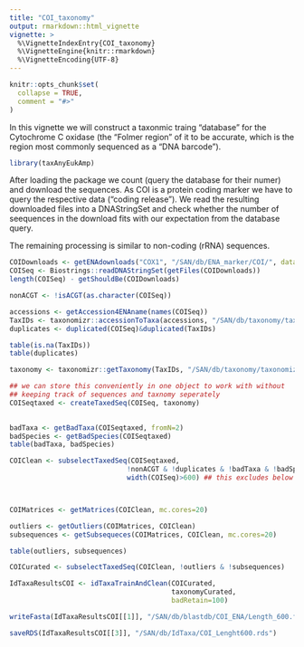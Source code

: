 ```yaml
---
title: "COI_taxonomy"
output: rmarkdown::html_vignette
vignette: >
  %\VignetteIndexEntry{COI_taxonomy}
  %\VignetteEngine{knitr::rmarkdown}
  %\VignetteEncoding{UTF-8}
---
```


```r
knitr::opts_chunk$set(
  collapse = TRUE,
  comment = "#>"
)
```

In this vignette we will construct a taxonmic traing "database" for
the Cytochrome C oxidase (the "Folmer region" of it to be accurate,
which is the region most commonly sequenced as a "DNA barcode").

```r
library(taxAnyEukAmp)
```

After loading the package we count (query the database for their
numer) and download the sequences. As COI is a protein coding marker
we have to query the respective data ("coding release"). We read the
resulting downloaded files into a DNAStringSet and check whether the
number of seequences in the download fits with our expectation from
the database query.

The remaining processing is similar to non-coding (rRNA) sequences.

```r
COIDownloads <- getENAdownloads("COX1", "/SAN/db/ENA_marker/COI/", data = "coding_release")
COISeq <- Biostrings::readDNAStringSet(getFiles(COIDownloads))
length(COISeq) - getShouldBe(COIDownloads)

nonACGT <- !isACGT(as.character(COISeq))

accessions <- getAccession4ENAname(names(COISeq))
TaxIDs <- taxonomizr::accessionToTaxa(accessions, "/SAN/db/taxonomy/taxonomizr.sql")
duplicates <- duplicated(COISeq)&duplicated(TaxIDs)           

table(is.na(TaxIDs))
table(duplicates)
```



```r
taxonomy <- taxonomizr::getTaxonomy(TaxIDs, "/SAN/db/taxonomy/taxonomizr.sql")

## we can store this conveniently in one object to work with without
## keeping track of sequences and taxnomy seperately
COISeqtaxed <- createTaxedSeq(COISeq, taxonomy)

         
badTaxa <- getBadTaxa(COISeqtaxed, fromN=2)
badSpecies <- getBadSpecies(COISeqtaxed)         
table(badTaxa, badSpecies)
```

```r
COIClean <- subselectTaxedSeq(COISeqtaxed,
                             !nonACGT & !duplicates & !badTaxa & !badSpecies &
                             width(COISeq)>600) ## this excludes below 600 bases



COIMatrices <- getMatrices(COIClean, mc.cores=20)

outliers <- getOutliers(COIMatrices, COIClean)
subsequences <- getSubsequeces(COIMatrices, COIClean, mc.cores=20)

table(outliers, subsequences)

COICurated <- subselectTaxedSeq(COIClean, !outliers & !subsequences)
```

```r
IdTaxaResultsCOI <- idTaxaTrainAndClean(COICurated, 
                                        taxonomyCurated,
                                        badRetain=100)

writeFasta(IdTaxaResultsCOI[[1]], "/SAN/db/blastdb/COI_ENA/Length_600.fasta")

saveRDS(IdTaxaResultsCOI[[3]], "/SAN/db/IdTaxa/COI_Lenght600.rds")

```



